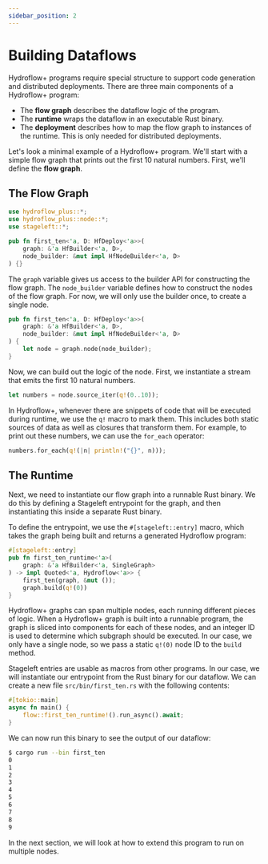 ```yaml
---
sidebar_position: 2
---
```


# Building Dataflows
Hydroflow+ programs require special structure to support code generation and distributed deployments. There are three main components of a Hydroflow+ program:
- The **flow graph** describes the dataflow logic of the program.
- The **runtime** wraps the dataflow in an executable Rust binary.
- The **deployment** describes how to map the flow graph to instances of the runtime. This is only needed for distributed deployments.

Let's look a minimal example of a Hydroflow+ program. We'll start with a simple flow graph that prints out the first 10 natural numbers. First, we'll define the **flow graph**.


## The Flow Graph
```rust
use hydroflow_plus::*;
use hydroflow_plus::node::*;
use stageleft::*;

pub fn first_ten<'a, D: HfDeploy<'a>>(
    graph: &'a HfBuilder<'a, D>,
    node_builder: &mut impl HfNodeBuilder<'a, D>
) {}
```

The `graph` variable gives us access to the builder API for constructing the flow graph. The `node_builder` variable defines how to construct the nodes of the flow graph. For now, we will only use the builder once, to create a single node.

```rust
pub fn first_ten<'a, D: HfDeploy<'a>>(
    graph: &'a HfBuilder<'a, D>,
    node_builder: &mut impl HfNodeBuilder<'a, D>
) {
    let node = graph.node(node_builder);
}
```

Now, we can build out the logic of the node. First, we instantiate a stream that emits the first 10 natural numbers.

```rust
let numbers = node.source_iter(q!(0..10));
```

In Hydroflow+, whenever there are snippets of code that will be executed during runtime, we use the `q!` macro to mark them. This includes both static sources of data as well as closures that transform them. For example, to print out these numbers, we can use the `for_each` operator:

```rust
numbers.for_each(q!(|n| println!("{}", n)));
```

## The Runtime
Next, we need to instantiate our flow graph into a runnable Rust binary. We do this by defining a Stageleft entrypoint for the graph, and then instantiating this inside a separate Rust binary.

To define the entrypoint, we use the `#[stageleft::entry]` macro, which takes the graph being built and returns a generated Hydroflow program:

```rust
#[stageleft::entry]
pub fn first_ten_runtime<'a>(
    graph: &'a HfBuilder<'a, SingleGraph>
) -> impl Quoted<'a, Hydroflow<'a>> {
    first_ten(graph, &mut ());
    graph.build(q!(0))
}
```

Hydroflow+ graphs can span multiple nodes, each running different pieces of logic. When a Hydroflow+ graph is built into a runnable program, the graph is sliced into components for each of these nodes, and an integer ID is used to determine which subgraph should be executed. In our case, we only have a single node, so we pass a static `q!(0)` node ID to the `build` method.

Stageleft entries are usable as macros from other programs. In our case, we will instantiate our entrypoint from the Rust binary for our dataflow. We can create a new file `src/bin/first_ten.rs` with the following contents:

```rust
#[tokio::main]
async fn main() {
    flow::first_ten_runtime!().run_async().await;
}
```

We can now run this binary to see the output of our dataflow:

```bash
$ cargo run --bin first_ten
0
1
2
3
4
5
6
7
8
9
```

In the next section, we will look at how to extend this program to run on multiple nodes.
